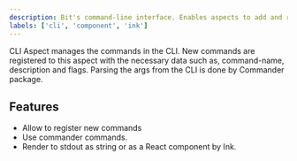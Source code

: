 ```yaml
---
description: Bit's command-line interface. Enables aspects to add and remove commands.
labels: ['cli', 'component', 'ink']
---
```


CLI Aspect manages the commands in the CLI. New commands are registered to this aspect with the necessary data such as, command-name, description and flags. Parsing the args from the CLI is done by Commander package.

## Features

- Allow to register new commands
- Use commander commands.
- Render to stdout as string or as a React component by Ink.
